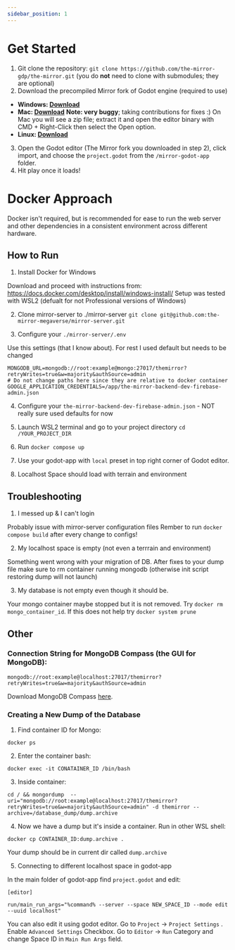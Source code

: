 ```yaml
---
sidebar_position: 1
---
```


# Get Started

1. Git clone the repository: `git clone https://github.com/the-mirror-gdp/the-mirror.git` (you do **not** need to clone with submodules; they are optional)
2. Download the precompiled Mirror fork of Godot engine (required to use)

- **Windows: [Download](https://storage.googleapis.com/mirror_native_client_builds/Engine/41ba769a/MirrorGodotEditorWindows.exe)**
- **Mac: [Download](https://storage.googleapis.com/mirror_native_client_builds/Engine/41ba769a/MirrorGodotEditorMac.app.zip)** **Note: very buggy**; taking contributions for fixes :) On Mac you will see a zip file; extract it and open the editor binary with CMD + Right-Click then select the Open option.
- **Linux: [Download](https://storage.googleapis.com/mirror_native_client_builds/Engine/41ba769a/MirrorGodotEditorLinux.x86_64)**

3. Open the Godot editor (The Mirror fork you downloaded in step 2), click import, and choose the `project.godot` from the `/mirror-godot-app` folder.
4. Hit play once it loads!

# Docker Approach

Docker isn't required, but is recommended for ease to run the web server and other dependencies in a consistent environment across different hardware.

## How to Run

1. Install Docker for Windows

Download and proceed with instructions from: https://docs.docker.com/desktop/install/windows-install/
Setup was tested with WSL2 (defualt for not Professional versions of Windows)

2. Clone mirror-server to ./mirror-server `git clone git@github.com:the-mirror-megaverse/mirror-server.git`

3. Configure your `./mirror-server/.env`

Use this settings (that I know about). For rest I used default but needs to be changed

```
MONGODB_URL=mongodb://root:example@mongo:27017/themirror?retryWrites=true&w=majority&authSource=admin
# Do not change paths here since they are relative to docker container
GOOGLE_APPLICATION_CREDENTIALS=/app/the-mirror-backend-dev-firebase-admin.json
```

4. Configure your `the-mirror-backend-dev-firebase-admin.json` - NOT really sure used defaults for now

5. Launch WSL2 terminal and go to your project directory `cd /YOUR_PROJECT_DIR`

6. Run `docker compose up`

7. Use your godot-app with `local` preset in top right corner of Godot editor.

8. Localhost Space should load with terrain and environment

## Troubleshooting

1. I messed up & I can't login

Probably issue with mirror-server configuration files
Rember to run `docker compose build` after every change to configs!

2. My localhost space is empty (not even a terrrain and environment)

Something went wrong with your migration of DB. After fixes to your dump file make sure to rm container running mongodb (otherwise init script restoring dump will not launch)

3. My database is not empty even though it should be.

Your mongo container maybe stopped but it is not removed. Try `docker rm mongo_container_id`. If this does not help try `docker system prune`

## Other

### Connection String for MongoDB Compass (the GUI for MongoDB):

`mongodb://root:example@localhost:27017/themirror?retryWrites=true&w=majority&authSource=admin`

Download MongoDB Compass [here](https://www.mongodb.com/try/download/compass).

### Creating a New Dump of the Database

1. Find container ID for Mongo:

`docker ps`

2. Enter the container bash:

`docker exec -it CONATAINER_ID /bin/bash`

3. Inside container:

`cd / && mongordump  --uri="mongodb://root:example@localhost:27017/themirror?retryWrites=true&w=majority&authSource=admin" -d themirror --archive=/database_dump/dump.archive
`

4. Now we have a dump but it's inside a container. Run in other WSL shell:

`docker cp CONTAINER_ID:dump.archive .`

Your dump should be in current dir called `dump.archive`

5. Connecting to different localhost space in godot-app

In the main folder of godot-app find `project.godot` and edit:

```
[editor]

run/main_run_args="%command% --server --space NEW_SPACE_ID --mode edit --uuid localhost"
```

You can also edit it using godot editor. Go to `Project` -> `Project Settings` . Enable `Advanced Settings` Checkbox.
Go to `Editor` -> `Run` Category and change Space ID in `Main Run Args` field.

